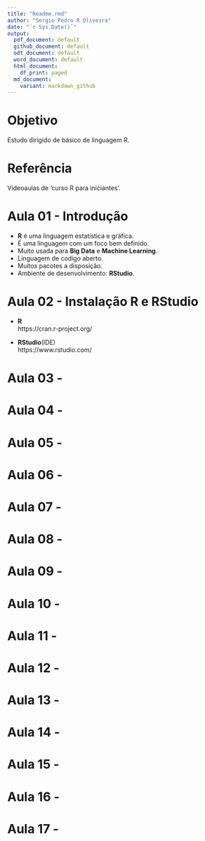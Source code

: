 ```yaml
---
title: "Readme.rmd"
author: "Sergio Pedro R Oliveira"
date: "`r Sys.Date()`"
output:
  pdf_document: default
  github_document: default
  odt_document: default
  word_document: default
  html_document:
    df_print: paged
  md_document:
    variant: markdown_github
---
```


# Objetivo

Estudo dirigido de básico de linguagem R.\

# Referência

Videoaulas de 'curso R para iniciantes'.\

\newpage

# Aula 01 - Introdução

- **R** é uma linguagem estatística e gráfica.\
- É uma linguagem com um foco bem definido.\
- Muito usada para **Big Data** e **Machine Learning**.\
- Linguagem de codigo aberto.\
- Muitos pacotes a disposição.\
- Ambiente de desenvolvimento: **RStudio**.\

\newpage

# Aula 02 - Instalação R e RStudio

- **R**\
https://cran.r-project.org/ \

- **RStudio**(IDE)\
https://www.rstudio.com/ \

\newpage

# Aula 03 - 

\newpage

# Aula 04 - 

\newpage

# Aula 05 - 

\newpage

# Aula 06 - 

\newpage

# Aula 07 - 

\newpage

# Aula 08 - 

\newpage

# Aula 09 - 

\newpage

# Aula 10 - 

\newpage

# Aula 11 - 

\newpage

# Aula 12 - 

\newpage

# Aula 13 - 

\newpage

# Aula 14 - 

\newpage

# Aula 15 - 

\newpage

# Aula 16 - 

\newpage

# Aula 17 - 